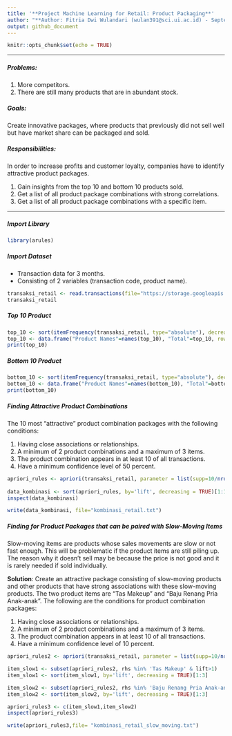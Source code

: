 ---
title: '**Project Machine Learning for Retail: Product Packaging**'
author: "**Author: Fitria Dwi Wulandari (wulan391@sci.ui.ac.id) - September 21, 2021.**"
output: github_document
---

```{r setup, include=FALSE}
knitr::opts_chunk$set(echo = TRUE)
```
***
##### **Problems**: 
1. More competitors.
1. There are still many products that are in abundant stock.

##### **Goals**: 

Create innovative packages, where products that previously did not sell well but have market share can be packaged and sold.

##### **Responsibilities**: 

In order to increase profits and customer loyalty, companies have to identify attractive product packages.

1. Gain insights from the top 10 and bottom 10 products sold.
1. Get a list of all product package combinations with strong correlations.
1. Get a list of all product package combinations with a specific item.


***
##### **Import Library**
```{r message=FALSE}
library(arules)
```
##### **Import Dataset**


* Transaction data for 3 months. 
* Consisting of 2 variables (transaction code, product name).

```{r}
transaksi_retail <- read.transactions(file="https://storage.googleapis.com/dqlab-dataset/transaksi_dqlab_retail.tsv", format="single", sep="\t", cols=c(1,2), skip=1)
transaksi_retail
```

##### **Top 10 Product**
```{r}
top_10 <- sort(itemFrequency(transaksi_retail, type="absolute"), decreasing = TRUE)[1:10]
top_10 <- data.frame("Product Names"=names(top_10), "Total"=top_10, row.names=NULL)
print(top_10)
```

##### **Bottom 10 Product**
```{r}
bottom_10 <- sort(itemFrequency(transaksi_retail, type="absolute"), decreasing = FALSE)[1:10]
bottom_10 <- data.frame("Product Names"=names(bottom_10), "Total"=bottom_10, row.names=NULL)
print(bottom_10)
```

##### **Finding Attractive Product Combinations**

The 10 most "attractive" product combination packages with the following conditions:

1. Having close associations or relationships.
1. A minimum of 2 product combinations and a maximum of 3 items.
1. The product combination appears in at least 10 of all transactions. 
1. Have a minimum confidence level of 50 percent.

```{r}
apriori_rules <- apriori(transaksi_retail, parameter = list(supp=10/nrow(transaksi_retail), minlen=2, maxlen=3, confidence=0.5))
               
data_kombinasi <- sort(apriori_rules, by='lift', decreasing = TRUE)[1:10]
inspect(data_kombinasi)
```

```{r}
write(data_kombinasi, file="kombinasi_retail.txt")
```

##### **Finding for Product Packages that can be paired with Slow-Moving Items**

Slow-moving items are products whose sales movements are slow or not fast enough. This will be problematic if the product items are still piling up. The reason why it doesn't sell may be because the price is not good and it is rarely needed if sold individually.

**Solution**: Create an attractive package consisting of slow-moving products and other products that have strong associations with these slow-moving products. The two product items are "Tas Makeup" and "Baju Renang Pria Anak-anak". The following are the conditions for  product combination packages:

1. Having close associations or relationships.
1. A minimum of 2 product combinations and a maximum of 3 items.
1. The product combination appears in at least 10 of all transactions. 
1. Have a minimum confidence level of 10 percent.

```{r}
apriori_rules2 <- apriori(transaksi_retail, parameter = list(supp=10/nrow(transaksi_retail), minlen=2, maxlen=3, confidence=0.1))

item_slow1 <- subset(apriori_rules2, rhs %in% 'Tas Makeup' & lift>1)
item_slow1 <- sort(item_slow1, by='lift', decreasing = TRUE)[1:3]

item_slow2 <- subset(apriori_rules2, rhs %in% 'Baju Renang Pria Anak-anak' & lift>1)
item_slow2 <- sort(item_slow2, by='lift', decreasing = TRUE)[1:3]

apriori_rules3 <- c(item_slow1,item_slow2)
inspect(apriori_rules3)
```

```{r}
write(apriori_rules3,file= "kombinasi_retail_slow_moving.txt")
```